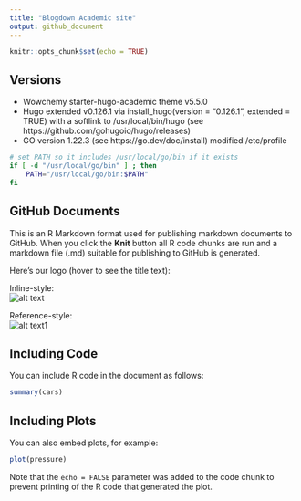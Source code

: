 ```yaml
---
title: "Blogdown Academic site"
output: github_document
---
```


<!-- README.md is generated from README.Rmd. Please edit that file -->

```r
knitr::opts_chunk$set(echo = TRUE)
```
## Versions

- Wowchemy starter-hugo-academic theme v5.5.0
- Hugo extended v0.126.1 via install_hugo(version = "0.126.1", extended = TRUE) with a softlink to /usr/local/bin/hugo (see https://github.com/gohugoio/hugo/releases)
- GO version 1.22.3 (see https://go.dev/doc/install) modified /etc/profile

```sh
# set PATH so it includes /usr/local/go/bin if it exists
if [ -d "/usr/local/go/bin" ] ; then
    PATH="/usr/local/go/bin:$PATH"
fi
```

## GitHub Documents

This is an R Markdown format used for publishing markdown documents to GitHub. When you click the **Knit** button all R code chunks are run and a markdown file (.md) suitable for publishing to GitHub is generated.

Here's our logo (hover to see the title text):

Inline-style:  
![alt text](https://db.yihui.name/images/hex-blogdown.png)

Reference-style:  
![alt text1][logo]

[logo]: http://hexb.in/hexagons/rmarkdown.png

## Including Code

You can include R code in the document as follows:

```r
summary(cars)
```

## Including Plots

You can also embed plots, for example:

```r
plot(pressure)
```

Note that the `echo = FALSE` parameter was added to the code chunk to prevent printing of the R code that generated the plot.
